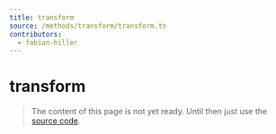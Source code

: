 ```yaml
---
title: transform
source: /methods/transform/transform.ts
contributors:
  - fabian-hiller
---
```


# transform

> The content of this page is not yet ready. Until then just use the [source code](https://github.com/fabian-hiller/valibot/blob/main/library/src/methods/transform/transform.ts).
